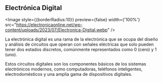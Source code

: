 

## Electrónica Digital

 <Image
    style={{borderRadius:10}}
    preview={false}
    width={'100%'}
    src="https://electronicaonline.net/wp-content/uploads/2023/07/Electronica-Digital.webp"
  />

La electrónica digital es una rama de la electrónica que se ocupa del diseño y análisis de circuitos que operan con señales eléctricas que solo pueden tener dos estados discretos, comúnmente representados como 0 (cero) y 1 (uno).

Estos circuitos digitales son los componentes básicos de los sistemas electrónicos modernos, como computadoras, teléfonos inteligentes, electrodomésticos y una amplia gama de dispositivos digitales.